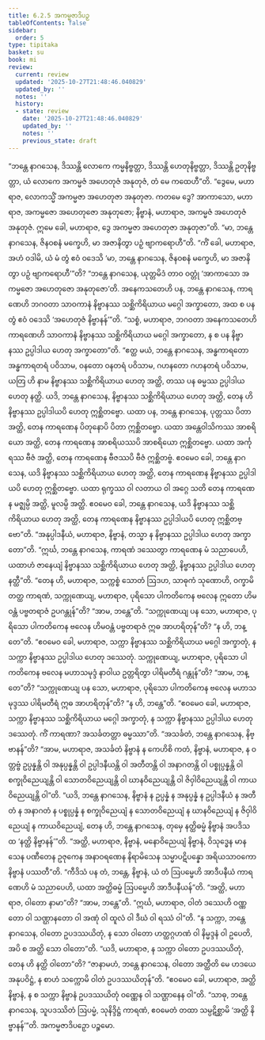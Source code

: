 ```yaml
---
title: 6.2.5 အကမ္မဇာဒိပဉှ
tableOfContents: false
sidebar:
  order: 5
type: tipitaka
basket: su
book: mi
review:
  current: review
  updated: '2025-10-27T21:48:46.040829'
  updated_by: ''
  notes: ''
  history:
  - state: review
    date: '2025-10-27T21:48:46.040829'
    updated_by: ''
    notes: ''
    previous_state: draft
---
```



<ReviewStatus review={frontmatter.review} showDetails={true} />

<HypothesisAnnotation frontmatter={frontmatter} />

<DynamicBreadcrumb />

<Division number="184" book="mi" e="ch" v="28">

<Paragraph number="1183" book="mi">
“ဘန္တေ နာဂသေန, ဒိဿန္တိ လောကေ ကမ္မနိဗ္ဗတ္တာ, ဒိဿန္တိ ဟေတုနိဗ္ဗတ္တာ, ဒိဿန္တိ ဥတုနိဗ္ဗတ္တာ, ယံ လောကေ အကမ္မဇံ အဟေတုဇံ အနုတုဇံ, တံ မေ ကထေဟီ”တိ. “ဒွေမေ, မဟာရာဇ, လောကသ္မိံ အကမ္မဇာ အဟေတုဇာ အနုတုဇာ. ကတမေ ဒွေ? အာကာသော, မဟာရာဇ, အကမ္မဇော အဟေတုဇော အနုတုဇော; နိဗ္ဗာနံ, မဟာရာဇ, အကမ္မဇံ အဟေတုဇံ အနုတုဇံ. ဣမေ ခေါ, မဟာရာဇ, ဒွေ အကမ္မဇာ အဟေတုဇာ အနုတုဇာ”တိ.
</Paragraph>

<Paragraph number="1184" book="mi">
“မာ, ဘန္တေ နာဂသေန, ဇိနဝစနံ မက္ခေဟိ, မာ အဇာနိတွာ ပဉှံ ဗျာကရောဟီ”တိ. “ကိံ ခေါ, မဟာရာဇ, အဟံ ဝဒါမိ, ယံ မံ တွံ ဧဝံ ဝဒေသိ ‘မာ, ဘန္တေ နာဂသေန, ဇိနဝစနံ မက္ခေဟိ, မာ အဇာနိတွာ ပဉှံ ဗျာကရောဟီ’”တိ? “ဘန္တေ နာဂသေန, ယုတ္တမိဒံ တာဝ ဝတ္တုံ ‘အာကာသော အကမ္မဇော အဟေတုဇော အနုတုဇော’တိ. အနေကသတေဟိ ပန, ဘန္တေ နာဂသေန, ကာရဏေဟိ ဘဂဝတာ သာဝကာနံ နိဗ္ဗာနဿ သစ္ဆိကိရိယာယ မဂ္ဂေါ အက္ခာတော, အထ စ ပန တွံ ဧဝံ ဝဒေသိ ‘အဟေတုဇံ နိဗ္ဗာနန်’”တိ. “သစ္စံ, မဟာရာဇ, ဘဂဝတာ အနေကသတေဟိ ကာရဏေဟိ သာဝကာနံ နိဗ္ဗာနဿ သစ္ဆိကိရိယာယ မဂ္ဂေါ အက္ခာတော, န စ ပန နိဗ္ဗာနဿ ဥပ္ပါဒါယ ဟေတု အက္ခာတော”တိ.
</Paragraph>

<Paragraph number="1185" book="mi">
“ဧတ္ထ မယံ, ဘန္တေ နာဂသေန, အန္ဓကာရတော အန္ဓကာရတရံ ပဝိသာမ, ဝနတော ဝနတရံ ပဝိသာမ, ဂဟနတော ဂဟနတရံ ပဝိသာမ, ယတြ ဟိ နာမ နိဗ္ဗာနဿ သစ္ဆိကိရိယာယ ဟေတု အတ္ထိ, တဿ ပန ဓမ္မဿ ဥပ္ပါဒါယ ဟေတု နတ္ထိ. ယဒိ, ဘန္တေ နာဂသေန, နိဗ္ဗာနဿ သစ္ဆိကိရိယာယ ဟေတု အတ္ထိ, တေန ဟိ နိဗ္ဗာနဿ ဥပ္ပါဒါယပိ ဟေတု ဣစ္ဆိတဗ္ဗော.
</Paragraph>

<Paragraph number="1186" book="mi">
ယထာ ပန, ဘန္တေ နာဂသေန, ပုတ္တဿ ပိတာ အတ္ထိ, တေန ကာရဏေန ပိတုနောပိ ပိတာ ဣစ္ဆိတဗ္ဗော. ယထာ အန္တေဝါသိကဿ အာစရိယော အတ္ထိ, တေန ကာရဏေန အာစရိယဿပိ အာစရိယော ဣစ္ဆိတဗ္ဗော. ယထာ အင်္ကုရဿ ဗီဇံ အတ္ထိ, တေန ကာရဏေန ဗီဇဿပိ ဗီဇံ ဣစ္ဆိတဗ္ဗံ. ဧဝမေဝ ခေါ, ဘန္တေ နာဂသေန, ယဒိ နိဗ္ဗာနဿ သစ္ဆိကိရိယာယ ဟေတု အတ္ထိ, တေန ကာရဏေန နိဗ္ဗာနဿ ဥပ္ပါဒါယပိ ဟေတု ဣစ္ဆိတဗ္ဗော.
</Paragraph>

<Paragraph number="1187" book="mi">
ယထာ ရုက္ခဿ ဝါ လတာယ ဝါ အဂ္ဂေ သတိ တေန ကာရဏေန မဇ္ဈမ္ပိ အတ္ထိ, မူလမ္ပိ အတ္ထိ. ဧဝမေဝ ခေါ, ဘန္တေ နာဂသေန, ယဒိ နိဗ္ဗာနဿ သစ္ဆိကိရိယာယ ဟေတု အတ္ထိ, တေန ကာရဏေန နိဗ္ဗာနဿ ဥပ္ပါဒါယပိ ဟေတု ဣစ္ဆိတဗ္ဗော”တိ.
</Paragraph>

<Paragraph number="1188" book="mi">
“အနုပ္ပါဒနီယံ, မဟာရာဇ, နိဗ္ဗာနံ, တသ္မာ န နိဗ္ဗာနဿ ဥပ္ပါဒါယ ဟေတု အက္ခာတော”တိ. “ဣင်္ဃ, ဘန္တေ နာဂသေန, ကာရဏံ ဒဿေတွာ ကာရဏေန မံ သညာပေဟိ, ယထာဟံ ဇာနေယျံ နိဗ္ဗာနဿ သစ္ဆိကိရိယာယ ဟေတု အတ္ထိ, နိဗ္ဗာနဿ ဥပ္ပါဒါယ ဟေတု နတ္ထီ”တိ.
</Paragraph>

<Paragraph number="1189" book="mi">
“တေန ဟိ, မဟာရာဇ, သက္ကစ္စံ သောတံ ဩဒဟ, သာဓုကံ သုဏောဟိ, ဝက္ခာမိ တတ္ထ ကာရဏံ, သက္ကုဏေယျ, မဟာရာဇ, ပုရိသော ပါကတိကေန ဗလေန ဣတော ဟိမဝန္တံ ပဗ္ဗတရာဇံ ဥပဂန္တုန်”တိ? “အာမ, ဘန္တေ”တိ. “သက္ကုဏေယျ ပန သော, မဟာရာဇ, ပုရိသော ပါကတိကေန ဗလေန ဟိမဝန္တံ ပဗ္ဗတရာဇံ ဣဓ အာဟရိတုန်”တိ? “န ဟိ, ဘန္တေ”တိ. “ဧဝမေဝ ခေါ, မဟာရာဇ, သက္ကာ နိဗ္ဗာနဿ သစ္ဆိကိရိယာယ မဂ္ဂေါ အက္ခာတုံ, န သက္ကာ နိဗ္ဗာနဿ ဥပ္ပါဒါယ ဟေတု ဒဿေတုံ.
</Paragraph>

<Paragraph number="1190" book="mi">
သက္ကုဏေယျ, မဟာရာဇ, ပုရိသော ပါကတိကေန ဗလေန မဟာသမုဒ္ဒံ နာဝါယ ဥတ္တရိတွာ ပါရိမတီရံ ဂန္တုန်”တိ? “အာမ, ဘန္တေ”တိ? “သက္ကုဏေယျ ပန သော, မဟာရာဇ, ပုရိသော ပါကတိကေန ဗလေန မဟာသမုဒ္ဒဿ ပါရိမတီရံ ဣဓ အာဟရိတုန်”တိ? “န ဟိ, ဘန္တေ”တိ. “ဧဝမေဝ ခေါ, မဟာရာဇ, သက္ကာ နိဗ္ဗာနဿ သစ္ဆိကိရိယာယ မဂ္ဂေါ အက္ခာတုံ, န သက္ကာ နိဗ္ဗာနဿ ဥပ္ပါဒါယ ဟေတု ဒဿေတုံ. ကိံ ကာရဏာ? အသင်္ခတတ္တာ ဓမ္မဿာ”တိ.
</Paragraph>

<Paragraph number="1191" book="mi">
“အသင်္ခတံ, ဘန္တေ နာဂသေန, နိဗ္ဗာနန်”တိ? “အာမ, မဟာရာဇ, အသင်္ခတံ နိဗ္ဗာနံ န ကေဟိစိ ကတံ, နိဗ္ဗာနံ, မဟာရာဇ, န ဝတ္တဗ္ဗံ ဥပ္ပန္နန္တိ ဝါ အနုပ္ပန္နန္တိ ဝါ ဥပ္ပါဒနီယန္တိ ဝါ အတီတန္တိ ဝါ အနာဂတန္တိ ဝါ ပစ္စုပ္ပန္နန္တိ ဝါ စက္ခုဝိညေယျန္တိ ဝါ သောတဝိညေယျန္တိ ဝါ ဃာနဝိညေယျန္တိ ဝါ ဇိဝှါဝိညေယျန္တိ ဝါ ကာယဝိညေယျန္တိ ဝါ”တိ. “ယဒိ, ဘန္တေ နာဂသေန, နိဗ္ဗာနံ န ဥပ္ပန္နံ န အနုပ္ပန္နံ န ဥပ္ပါဒနီယံ န အတီတံ န အနာဂတံ န ပစ္စုပ္ပန္နံ န စက္ခုဝိညေယျံ န သောတဝိညေယျံ န ဃာနဝိညေယျံ န ဇိဝှါဝိညေယျံ န ကာယဝိညေယျံ, တေန ဟိ, ဘန္တေ နာဂသေန, တုမှေ နတ္ထိဓမ္မံ နိဗ္ဗာနံ အပဒိသထ ‘နတ္ထိ နိဗ္ဗာနန်’”တိ. “အတ္ထိ, မဟာရာဇ, နိဗ္ဗာနံ, မနောဝိညေယျံ နိဗ္ဗာနံ, ဝိသုဒ္ဓေန မာနသေန ပဏီတေန ဥဇုကေန အနာဝရဏေန နိရာမိသေန သမ္မာပဋိပန္နော အရိယသာဝကော နိဗ္ဗာနံ ပဿတီ”တိ.
</Paragraph>

<Paragraph number="1192" book="mi">
“ကီဒိသံ ပန တံ, ဘန္တေ, နိဗ္ဗာနံ, ယံ တံ ဩပမ္မေဟိ အာဒီပနီယံ ကာရဏေဟိ မံ သညာပေဟိ, ယထာ အတ္ထိဓမ္မံ ဩပမ္မေဟိ အာဒီပနီယန်”တိ. “အတ္ထိ, မဟာရာဇ, ဝါတော နာမာ”တိ? “အာမ, ဘန္တေ”တိ. “ဣင်္ဃ, မဟာရာဇ, ဝါတံ ဒဿေဟိ ဝဏ္ဏတော ဝါ သဏ္ဌာနတော ဝါ အဏုံ ဝါ ထူလံ ဝါ ဒီဃံ ဝါ ရဿံ ဝါ”တိ. “န သက္ကာ, ဘန္တေ နာဂသေန, ဝါတော ဥပဒဿယိတုံ, န သော ဝါတော ဟတ္ထဂ္ဂဟဏံ ဝါ နိမ္မဒ္ဒနံ ဝါ ဥပေတိ, အပိ စ အတ္ထိ သော ဝါတော”တိ. “ယဒိ, မဟာရာဇ, န သက္ကာ ဝါတော ဥပဒဿယိတုံ, တေန ဟိ နတ္ထိ ဝါတော”တိ? “ဇာနာမဟံ, ဘန္တေ နာဂသေန, ဝါတော အတ္ထီတိ မေ ဟဒယေ အနုပဝိဋ္ဌံ, န စာဟံ သက္ကောမိ ဝါတံ ဥပဒဿယိတုန်”တိ. “ဧဝမေဝ ခေါ, မဟာရာဇ, အတ္ထိ နိဗ္ဗာနံ, န စ သက္ကာ နိဗ္ဗာနံ ဥပဒဿယိတုံ ဝဏ္ဏေန ဝါ သဏ္ဌာနေန ဝါ”တိ. “သာဓု, ဘန္တေ နာဂသေန, သူပဒဿိတံ ဩပမ္မံ, သုနိဒ္ဒိဋ္ဌံ ကာရဏံ, ဧဝမေတံ တထာ သမ္ပဋိစ္ဆာမိ ‘အတ္ထိ နိဗ္ဗာနန်’”တိ.

</Paragraph>
</Division>

<Paragraph number="1193" type="center" book="mi">
အကမ္မဇာဒိပဉှော ပဉ္စမော.
</Paragraph>